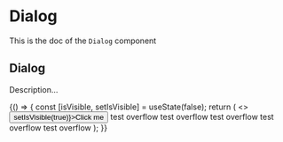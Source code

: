 <!--- Dialog.stories.mdx --->


<Meta title="Design System/Layouts/Dialog" component={Dialog} />

# Dialog

This is the doc of the `Dialog` component

## Dialog

Description...

<Canvas>
  <Story name="base">
    {() => {
      const [isVisible, setIsVisible] = useState(false);
      return (
        <>
          <Button onClick={() => setIsVisible(true)}>Click me</Button>
          <Box padding={10} background="neutral0">
            test overflow
          </Box>
          <Box padding={10} background="neutral0">
            test overflow
          </Box>
          <Box padding={10} background="neutral0">
            test overflow
          </Box>
          <Box padding={10} background="neutral0">
            test overflow
          </Box>
          <Box padding={10} background="neutral0">
            test overflow
          </Box>
          <Dialog
            onClose={() => setIsVisible(false)}
            title="Confirmation"
            labelledBy="confirmation"
            describedBy="confirm-description"
            isOpen={isVisible}
          >
            <DialogBody icon={<AlertWarningIcon />}>
              <Stack size={2}>
                <Row justifyContent="center">
                  <Text id="confirm-description">Are you sure you want to delete this?</Text>
                </Row>
              </Stack>
            </DialogBody>
            <DialogFooter
              startAction={
                <Button onClick={() => setIsVisible(false)} variant="tertiary">
                  Cancel
                </Button>
              }
              endAction={
                <Button variant="danger-light" startIcon={<DeleteIcon />}>
                  Confirm
                </Button>
              }
            />
          </Dialog>
        </>
      );
    }}
  </Story>
</Canvas>
